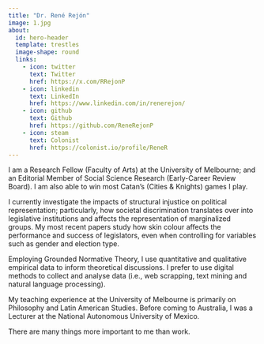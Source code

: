 ```yaml
---
title: "Dr. René Rejón"
image: 1.jpg
about:
  id: hero-header
  template: trestles
  image-shape: round
  links:
    - icon: twitter
      text: Twitter
      href: https://x.com/RRejonP
    - icon: linkedin
      text: LinkedIn
      href: https://www.linkedin.com/in/renerejon/
    - icon: github
      text: Github
      href: https://github.com/ReneRejonP
    - icon: steam
      text: Colonist
      href: https://colonist.io/profile/ReneR
---
```


I am a Research Fellow (Faculty of Arts) at the University of Melbourne; and an Editorial Member of Social Science Research (Early-Career Review Board). I am also able to win most Catan’s (Cities & Knights) games I play.

I currently investigate the impacts of structural injustice on political representation; particularly, how societal discrimination translates over into legislative institutions and affects the representation of marginalized groups. My most recent papers study how skin colour affects the performance and success of legislators, even when controlling for variables such as gender and election type.

Employing Grounded Normative Theory, I use quantitative and qualitative empirical data to inform theoretical discussions. I prefer to use digital methods to collect and analyse data (i.e., web scrapping, text mining and natural language processing).

My teaching experience at the University of Melbourne is primarily on Philosophy and Latin American Studies. Before coming to Australia, I was a Lecturer at the National Autonomous University of Mexico.

There are many things more important to me than work.
